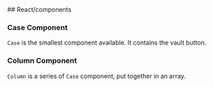 
<Meta title="React components" />
<div>
  ## React/components

### Case Component

`Case` is the smallest component available.
It contains the vault button.

### Column Component

`Column` is a series of `Case` component, put together
in an array.

</div>
